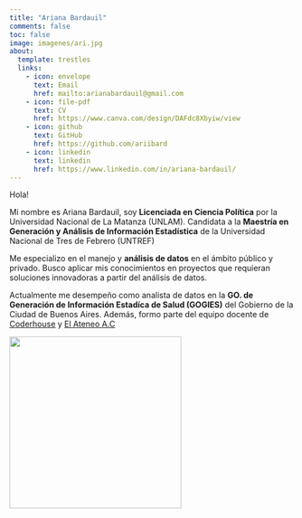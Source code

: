 ```yaml
---
title: "Ariana Bardauil"
comments: false
toc: false
image: imagenes/ari.jpg
about:
  template: trestles
  links:
    - icon: envelope
      text: Email
      href: mailto:arianabardauil@gmail.com
    - icon: file-pdf
      text: CV
      href: https://www.canva.com/design/DAFdc8Xbyiw/view  
    - icon: github
      text: GitHub
      href: https://github.com/ariibard
    - icon: linkedin
      text: linkedin
      href: https://www.linkedin.com/in/ariana-bardauil/  
---
```


::: {#hero-heading}
Hola!

Mi nombre es Ariana Bardauil, soy **Licenciada en Ciencia Política** por la Universidad Nacional de La Matanza (UNLAM). Candidata a la **Maestría en Generación y Análisis de Información Estadística** de la Universidad Nacional de Tres de Febrero (UNTREF)

Me especializo en el manejo y **análisis de datos** en el ámbito público y privado. Busco aplicar mis conocimientos en proyectos que requieran soluciones innovadoras a partir del análisis de datos.

Actualmente me desempeño como analista de datos en la **GO. de Generación de Información Estadíca de Salud (GOGIES)** del Gobierno de la Ciudad de Buenos Aires. Además, formo parte del equipo docente de [Coderhouse](https://www.coderhouse.com/) y [El Ateneo A.C](https://elateneo.org.ar/)
:::

![](imagenes/image-removebg-preview%20(1).png){width="304" align="center"}
